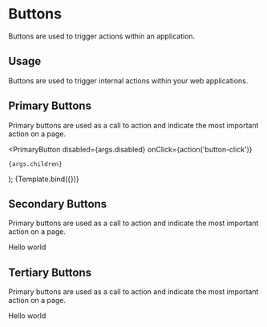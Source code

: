 
<Meta title="Design System | Buttons" component={PrimaryButton} />

# Buttons

Buttons are used to trigger actions within an application.

## Usage

Buttons are used to trigger internal actions within your web applications.

## Primary Buttons

Primary buttons are used as a call to action and indicate the most important action on a page.

  <PrimaryButton 
    disabled={args.disabled}
    onClick={action('button-click')}
  >
    {args.children}
  </PrimaryButton>
);

<Preview withToolbar>
  <Story 
    name="primary" 
    args={{ 
      disabled: false,
      children: "Hello World!"
    }}
  >
    {Template.bind({})}
  </Story>
</Preview>

## Secondary Buttons

Primary buttons are used as a call to action and indicate the most important action on a page.

<Story name="secondary">
  <SecondaryButton>Hello world</SecondaryButton>
</Story>

## Tertiary Buttons

Primary buttons are used as a call to action and indicate the most important action on a page.

<Story name="tertiary">
  <TertiaryButton>Hello world</TertiaryButton>
</Story>